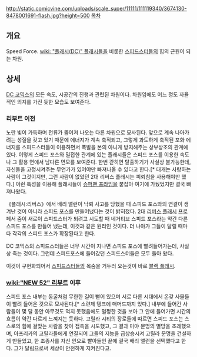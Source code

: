 http://static.comicvine.com/uploads/scale_super/11111/111119340/3674130-8478001691-flash.jpg?height=500
[[목차]]
== 개요 ==
Speed Force. [[wiki: "플래시(DC)" 플래시]]들을 비롯한 [[스피드스터]]들의 힘의 근원이 되는 차원.

== 상세 ==
[[DC 코믹스]]의 모든 속도, 시공간의 진행과 관련된 차원이다. 차원임에도 어느 정도 자율적인 의지를 가진 듯한 모습도 보여준다.

=== 리부트 이전 ===
노란 빛이 가득하며 전류가 뿜어져 나오는 다른 차원으로 묘사된다. 앞으로 계속 나아가려는 성질을 갖고 있기 때문에 에너지가 계속 축적되고, 그렇게 과도하게 축적된 포화 에너지를 스피드스터들이 이용하면서 폭발을 본의 아니게 방지해주는 상부상조의 관계에 있다. 이렇게 스피드 포스와 밀접한 관계에 있는 플래시들은 스피드 포스를 이용한 속도나 그 활용 면에서 남다른 면모를 보여준다. 한번 갇히면 탈출하기가 사실상 불가능한데, 자신들을 고정시켜주는 무언가가 있어야만 빠져나올 수 있다고 한다.[* 대개는 사랑하는 사람이 그것이지만, 그런 사람이 없었던 2대 리버스 플래시는 피뢰침을 사용해야만 했다.] 이런 특성을 이용해 플래시들이 [[슈퍼맨 프라임]]을 붙잡아 여기에 가뒀었지만 결국 빠져나왔다.

《플래시:리버스》에서 배리 앨런이 낙뢰 사고를 당했을 때 스피드 포스와의 연결이 생겨난 것이 아니라 스피드 포스를 만들어냈다는 것이 밝혀졌다. 2대 [[리버스 플래시]] 프로페서 줌이 새로이 스피드스터가 되려고 시도할 때 네거티브 스피드 포스라는 약간 다른 스피드 포스를 만들어 냈는데, 이것과 같은 원리인 것이다. 더 나아가 그들이 달릴 때마다 각각의 스피드 포스가 확장된다고 한다.

DC 코믹스의 스피드스터들은 너무 시간이 지나면 스피드 포스에 빨려들어가는데, 사실상 죽는 것이다. 그런데 스피드포스에 들어갔던 스피드스터들은 모두 돌아 왔다.

이것이 구현화되어서 [[스피드스터]]들의 목숨을 거두러 오는것이 바로 [[블랙 플래시]].

=== [[wiki:"NEW 52" 리부트]] 이후 ===
스피드 포스 내부는 동굴처럼 무한한 길이 뻗어 있으며 서로 다른 시대에서 온갖 사물들이 빨려 들어온 것으로 묘사된다.[* 소련제 탱크에 매머드까지 있다.] 내부에 들어간 사람들이 몇 달 동안 아무것도 먹지 못했음에도 멀쩡한 것을 보아 그 안에 들어가면 시간의 흐름이 약간 다르게 느껴지는 듯하다. 고릴라 시티의 장로들에 따르면 스피드 포스는 스스로의 힘에 걸맞는 사람을 찾아 접촉을 시도했고, 그 결과 마야 문명의 멸망을 초래했으며, 아프리카의 고릴라들에게 연결되어 그들의 지능을 급상승시켜 고릴라 문명을 건설하게 만들었고, 한 조종사를 자신 안으로 빨아들인 끝에 결국 배리 앨런을 선택했다고 한다. 그가 달림으로써 세상이 안전하게 지켜진다고.
